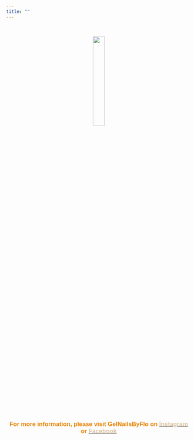 ```yaml
---
title: ""
---
```


<head>
<style>
body {
  font-family: 'Trebuchet MS', sans-serif;
}
</style>
</head>

<br>
<center>

![](Logo.png){width=25%}

<br><br>

<body>
<span style="color: #e78200;"> <h3> <b> For more information, please visit GelNailsByFlo on <a href = "https://www.instagram.com/gelnailsbyflo/"><font color = #DBC3A1>Instagram</font></a> or <a href =  "https://www.facebook.com/gelnailsbyflo"> <font color = #DBC3A1>Facebook</font></a>  </b> </h3> 
</span>
</body>
